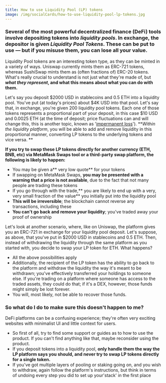 ```yaml
---
title: How to use Liquidity Pool (LP) tokens
image: /img/socialCards/how-to-use-liquidity-pool-lp-tokens.jpg
---
```



<CustomLayout />

### Several of the most powerful decentralized finance (DeFi) tools involve depositing tokens into _liquidity pools_. In exchange, the depositor is given _Liquidity Pool Tokens_. These can be put to use — **but if you misuse them, you can lose all your value.**

Liquidity Pool tokens are an interesting token type, as they can be minted in a variety of ways. Uniswap currently mints them as ERC-721 tokens, whereas SushiSwap mints them as (often fractions of) ERC-20 tokens. What's really crucial to understand is not just what they're made of, but **_what they represent_, and what this means about what you can do with them.**

Let's say you deposit $2000 USD in stablecoins and 0.5 ETH into a liquidity pool. You've put (at today's prices) about $4K USD into that pool. Let's say that, in exchange, you're given 200 liquidity pool tokens. Each one of those tokens represents a proportional part of your deposit, in this case $10 USD and 0.0025 ETH (at the time of deposit; price fluctuations can and will change this, this is another topic, known as '[impermanent loss](https://consensys.net/blog/metamask/impermanent-loss-defi-markets-gotcha-number-two/)'). **_Within the liquidity platform_, you will be able to add and remove liquidity in this proportional manner, converting LP tokens to the underlying tokens and vice versa. **

**If you try to swap these LP tokens directly for another currency (ETH, BNB, etc) via MetaMask Swaps tool or a third-party swap platform, the following is likely to happen:**

- You may be given a** very low quote** for your tokens
- If swapping on MetaMask Swaps, **you may be presented with a warning that a price is not available**, due to the fact that not many people are trading these tokens
- If you go through with the trade,** you are likely to end up with a very, very small fraction of the value** you initially put into the liquidity pool
- **This will be irreversible**; the blockchain cannot reverse any transactions, including these
- **You can't go back and remove your liquidity**; you've traded away your proof of ownership

Let's look at another scenario, where, like on Uniswap, the platform gives you an ERC-721 in exchange for your liquidity pool deposit. Let's suppose, as above, that you've put in $2000 USD in stablecoins and 0.5 ETH. Then, instead of withdrawing the liquidity through the same platform as you started with, you decide to swap your LP token for ETH. What happens?

- All the above possibilities apply
- Additionally, the recipient of the LP token has the ability to go back to the platform and withdraw the liquidity the way it's meant to be withdrawn; you've effectively transferred your holdings to someone else. If you're trading on a platform where someone has access to the traded assets, they could do that; if it's a DEX, however, those funds might simply be lost forever.
- You will, most likely, not be able to recover those funds.

### So what do I do to make sure this doesn't happen to me?

DeFi platforms can be a confusing experience; they're often very exciting websites with minimalist UI and little context for users.

- So first of all, try to find some support or guides as to how to use the product. If you can't find anything like that, maybe reconsider using the product.
- If you deposit tokens into a liquidity pool, **only handle them the way the LP platform says you should, and never try to swap LP tokens directly for a single token.**
- If you've got multiple layers of pooling or staking going on, and you wish to withdraw, again follow the platform's instructions, but think in terms of undoing every step you did to set up your'stack' in the first place
